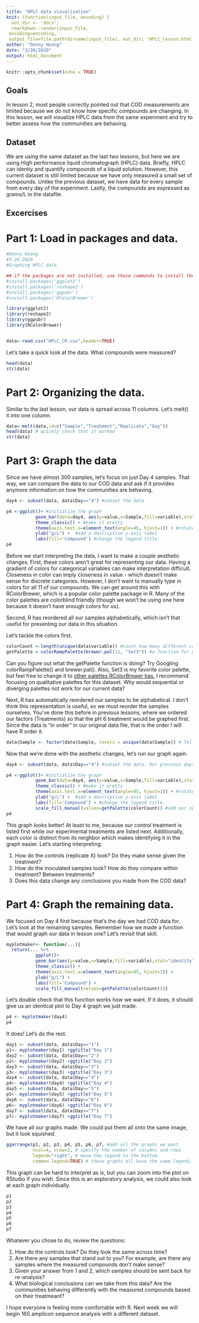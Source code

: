 ```yaml
---
title: "HPLC data visualization"
knit: (function(input_file, encoding) {
  out_dir <- 'docs';
  rmarkdown::render(input_file,
 encoding=encoding,
 output_file=file.path(dirname(input_file), out_dir, 'HPLC_lesson.html'))})
author: "Donny Hoang"
date: "3/26/2020"
output: html_document
---
```


```r
knitr::opts_chunk$set(echo = TRUE)
```

## Goals
In lesson 2, most people correctly pointed out that COD measurements are limited because we do not know how specific compounds are changing. In this lesson, we will visualize HPLC data from the same experiment and try to better assess how the communities are behaving.

## Dataset

We are using the same dataset as the last two lessons, but here we are using High performance liquid chromatograph (HPLC) data. Briefly, HPLC can identiy and quantify compounds of a liquid solution. However, this current dataset is still limited because we have only measured a small set of compounds. Unlike the previous dataset, we have data for every sample from every day of the experiment. Lastly, the compounds are expressed as grams/L in the datafile.

## Excercises
# Part 1: Load in packages and data.

```r
#Donny Hoang
#3.26.2020
#Graphing HPLC data

## if the packages are not installed, use these commands to install them
#install.packages('ggplot2')
#install.packages('reshape2')
#install.packages('ggpubr')
#install.packages('RColorBrewer')

library(ggplot2)
library(reshape2)
library(ggpubr)
library(RColorBrewer)


data<-read.csv("HPLC_CR.csv",header=TRUE)
```

Let's take a quick look at the data. What compounds were measured?

```r
head(data)
str(data)
```

# Part 2: Organizing the data.

Similar to the last lesson, our data is spread across 11 columns. Let's melt() it into one column.

```r
data<-melt(data,id=c("Sample","Treatment","Replicate","Day"))
head(data) # quickly check that it worked
str(data)
```

# Part 3: Graph the data

Since we have almost 300 samples, let's focus on just Day 4 samples. That way, we can compare the data to our COD data and ask if it provides anymore information on how the communities are behaving.

```r
day4 <- subset(data, data$Day=="4") #subset the data

p4 <-ggplot()+ #initialize the graph
           geom_bar(data=day4, aes(y=value,x=Sample,fill=variable),stat="identity") + #specify that we want a bar graph
           theme_classic() + #make it pretty
           theme(axis.text.x=element_text(angle=45, hjust=1)) + #rotate the x-axis labels so we can read it
           ylab("g/L") +  #add a descriptive y-axis label
           labs(fill='Compound') #change the legend title
p4

```

Before we start interpreting the data, I want to make a couple aesthetic changes. First, these colors aren't great for representing our data. Having a gradient of colors for categorical variables can make interpretation difficult. Closeness in color can imply closeness in value - which doesn't make sense for discrete categories. However, I don't want to manually type in colors for all 11 of our compounds. We can get around this with RColorBrewer, which is a popular color palette package in R. Many of the color palettes are colorblind friendly (though we won't be using one here because it doesn't have enough colors for us).

Second, R has reordered all our samples alphabetically, which isn't that useful for presenting our data in this situation. 

Let's tackle the colors first.

```r
colorCount <-length(unique(data$variable)) #count how many different colors we will need
getPalette = colorRampPalette(brewer.pal(11, "Set3")) #a function for getting our palette.
```

Can you figure out what the getPalette function is doing? Try Googling colorRampPalette() and brewer.pal(). Also, Set3 is my favorite color palette, but feel free to change it to [other palettes RColorBrewer has.](https://www.r-graph-gallery.com/38-rcolorbrewers-palettes.html) I recommend focusing on qualitative palettes for this dataset. Why would sequential or diverging palettes not work for our current data?

Next, R has automatically reordered our samples to be alphabetical. I don't think this representation is useful, so we must reorder the samples ourselves. You've done this before in previous lessons, where we ordered our factors (Treatments) so that the pH 6 treatment would be graphed first. Since the data is "in order" in our original data file, that is the order I will have R order it.

```r
data$Sample <- factor(data$Sample, levels = unique(data$Sample)) # Tell R what order my samples go in
```

Now that we're done with the aesthetic changes, let's run our graph again.

```r
day4 <- subset(data, data$Day=="4") #subset the data. Our previous day4 object has not been ordered.

p4 <-ggplot()+ #initialize the graph
           geom_bar(data=day4, aes(y=value,x=Sample,fill=variable),stat="identity") + #specify that we want a bar graph
           theme_classic() + #make it pretty
           theme(axis.text.x=element_text(angle=45, hjust=1)) + #rotate the x-axis labels so we can read it
           ylab("g/L") +  #add a descriptive y-axis label
           labs(fill='Compound') + #change the legend title
           scale_fill_manual(values=getPalette(colorCount)) #add our specified color palette
p4
```

This graph looks better! At least to me, because our control treatment is listed first while our experimental treatments are listed next. Additionally, each color is distinct from its neighbor which makes identifying it in the graph easier. Let's starting interpreting:

1) How do the controls (replicate X) look? Do they make sense given the treatment?
2) How do the inoculated samples look? How do they compare within treatment? Between treatments?
3) Does this data change any conclusions you made from the COD data?

# Part 4: Graph the remaining data.

We focused on Day 4 first because that's the day we had COD data for. Let's look at the remaining samples. Remember how we made a function that would graph our data in lesson one? Let's revisit that skill. 

```r
myplotmaker<- function(...){
  return(... %>%
           ggplot()+
           geom_bar(aes(y=value,x=Sample,fill=variable),stat="identity") +
           theme_classic() +
           theme(axis.text.x=element_text(angle=45, hjust=1)) +
           ylab("g/L") +
           labs(fill='Compound') +
           scale_fill_manual(values=getPalette(colorCount)))}
```

Let's double check that this function works how we want. If it does, it should give us an identical plot to Day 4 graph we just made. 

```r
p4 <- myplotmaker(day4)
p4
```

It does! Let's do the rest.

```r
day1 <- subset(data, data$Day=="1")
p1<- myplotmaker(day1) +ggtitle("Day 1")
day2 <- subset(data, data$Day=="2")
p2<- myplotmaker(day2) +ggtitle("Day 2")
day3 <- subset(data, data$Day=="3")
p3<- myplotmaker(day3) +ggtitle("Day 3")
day4 <- subset(data, data$Day=="4")
p4<- myplotmaker(day4) +ggtitle("Day 4")
day5 <- subset(data, data$Day=="5")
p5<- myplotmaker(day5) +ggtitle("Day 5")
day6 <- subset(data, data$Day=="6")
p6<- myplotmaker(day6) +ggtitle("Day 6")
day7 <- subset(data, data$Day=="7")
p7<- myplotmaker(day7) +ggtitle("Day 7")

```

We have all our graphs made. We could put them all onto the same image, but it look squished.

```r
ggarrange(p1, p2, p3, p4, p5, p6, p7, #add all the graphs we want
          ncol=4, nrow=2, # specify the number of columns and rows
          legend="right", # move the legend to the bottom
          common.legend=TRUE) # these graphs all have the same legend, so tell R that
```

This graph can be hard to interpret as is, but you can zoom into the plot on RStudio if you wish. Since this is an exploratory analysis, we could also look at each graph individually.

```r
p1
p2
p3
p4
p5
p6
p7
```

Whatever you chose to do, review the questions:

1) How do the controls look? Do they look the same across time?
2) Are there any samples that stand out to you? For example, are there any samples where the measured compounds don't make sense?
3) Given your answer from 1 and 2, which samples should be sent back for re-analysis?
4) What biological conclusions can we take from this data? Are the communities behaving differently with the measured compounds based on their treatmeant?


I hope everyone is feeling more comfortable with R. Next week we will begin 16S amplicon sequence analysis with a different dataset.


```r

```